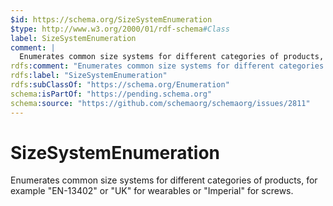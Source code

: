 ```yaml
---
$id: https://schema.org/SizeSystemEnumeration
$type: http://www.w3.org/2000/01/rdf-schema#Class
label: SizeSystemEnumeration
comment: |
  Enumerates common size systems for different categories of products, for example "EN-13402" or "UK" for wearables or "Imperial" for screws.
rdfs:comment: "Enumerates common size systems for different categories of products, for example \"EN-13402\" or \"UK\" for wearables or \"Imperial\" for screws."
rdfs:label: "SizeSystemEnumeration"
rdfs:subClassOf: "https://schema.org/Enumeration"
schema:isPartOf: "https://pending.schema.org"
schema:source: "https://github.com/schemaorg/schemaorg/issues/2811"
---
```


# SizeSystemEnumeration

Enumerates common size systems for different categories of products, for example "EN-13402" or "UK" for wearables or "Imperial" for screws.


